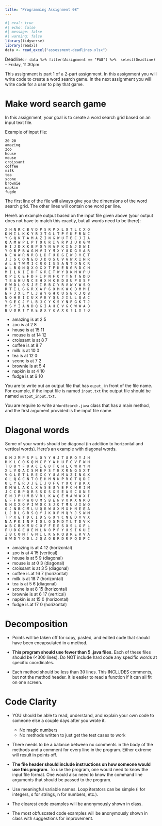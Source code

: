 ```yaml
---
title: "Programming Assignment 08"
---
```



```r
#| eval: true
#| echo: false
#| message: false
#| warning: false
library(tidyverse)
library(readxl)
data <- read_excel("assessment-deadlines.xlsx")
```


Deadline: `r data %>% filter(Assignment == "PA8") %>%  select(Deadline)` -- Friday, 11:30pm

This assignment is part 1 of a 2-part assignment. In this assignment
you will write code to create a word search game. In the next assignment
you will write code for a user to play that game.

# Make word search game

In this assignment, your goal is to create a word search grid 
based on an input text file.

Example of input file:

```
20 20
amazing
zoo
house
mouse
croissant
coffee
milk
tea
scone
brownie
napkin
fugde
```

The first line of the file will always give you the dimensions of
the word search grid. The other lines will contain one word per line.

Here's an example output based on the input file given above (your output does not have to match this exactly, but all words need to be there):

```
X H N R C B V D P S R P X L O T L C X O 
K M I L K K Y B J T G L T P Y K F R N C 
Y G Q K T A M A Z I N G W U T B C J I A 
Q A M W P L P T O U R I V R P J U K G W 
H I J D X K B P O Y N A P K I N J D W I 
Y O B P B W G M V I Y M X Y U D G V A R 
N E W W R N R B L D F U D G E W J V E T 
J J S C O N E D J D O S U V A W X I H R 
A L A T W M I C R O I S S A N T D N C R 
W L B Q N Q X O X X T F K E B G R D C H 
M I L K I I D F G R E T W Y B K M W P U 
O P I C E F D F I P N F O Y T N T G D D 
T E A H U N C E H X H K K D U U P U S F 
E W D L Q S J E I R B C Y R V W Y W S Q 
R T I L G G R X A P G O M K W O B M M I 
E F J X L Y L J W Y G H O U S E K J Q B 
N O H E I C U X V B Y Q U J I L L Q A C 
Y G E C J Y L B J C Y K S Y N F G K T J 
M S Y I A N D Q G I A H E V G C W W A B 
B U O R T Y K E D X Y K A X K T I X T Q
```

* amazing is at 2 5
* zoo is at 2 8
* house is at 15 11
* mouse is at 14 12
* croissant is at 8 7
* coffee is at 8 7
* milk is at 10 0
* tea is at 12 0
* scone is at 7 2
* brownie is at 5 4
* napkin is at 4 10
* fudge is at 6 10

You are to write out an output file that has `ouput_` in front of the file
name. For example, if the input file is named `input.txt` the output file
should be named `output_input.txt`.

You are require to write a `WordSearch.java` class that has a main
method, and the first argument provided is the input file name.

# Diagonal words

Some of your words should be diagonal (in addition to horizontal and vertical words). Here's an example with diagonal words.

```
K M J M P S P L O Y Y H J T U R O Y J H 
H K L C O K Q M C P Y A H U F C V F W H 
T D U Y F U A C I G D T Q H L C W R Y N 
X L V Q A C S M E F S T B X R N G S X T 
V G L E T L R E X C Y U A M A Z I N G X 
G L Q G C N T O E H M N K P R O T Q D C 
U L Y E R J J E I J O F G Y O O Y B K X 
K M W L A K L X A S E U Y E F C H R I M 
J C C B P Q R S S D S X S E A S C O N E 
E N J P U M B V R L K A Q E M A W W X I 
E F F H P W O U M S B E N V X K X N R Q 
U H X X Q V I W O C S J Q T M U U I W O 
G J N B C M L U Q B W U X M G H N E E A 
L J B L G R S Q Y J K O P M Q Y J S W M 
T P X E T D C I D S G O Y C N E D V V X 
N A P K I N F I O L Q G M D T L T D V K 
W B C B K M U C O F F E E S O S L G F L 
F U D G E U E M L N O P F Y U S I K U E 
I B C O M T G M I L K G R Q B R E R V A 
G W D Y O D L J Q A O B R D R F Q D P C 
```

* amazing is at 4 12 (horizontal)
* zoo is at 4 15 (vertical)
* house is at 5 9 (diagonal)
* mouse is at 0 3 (diagonal)
* croissant is at 3 5 (diagonal)
* coffee is at 16 7 (horizontal)
* milk is at 18 7 (horizontal)
* tea is at 5 6 (diagonal)
* scone is at 8 15 (horizontal)
* brownie is at 6 17 (vertical)
* napkin is at 15 0 (horizontal)
* fudge is at 17 0 (horizontal)

# Decomposition

* Points will be taken off for copy, pasted, and edited code that
  should have been encapsulated in a method.

* **This program should use fewer than 5 .java files.**
  Each of these files should be (<300 lines).  Do NOT include
  hard code any specific words at specific coordinates.

* Each method should be less than 30 lines.  This INCLUDES
  comments, but not the method header.  It is easier to read a 
  function if it can all fit on one screen.
  
# Code Clarity

* YOU should be able to read, understand, and explain your own code
  to someone else a couple days after you wrote it.
  
  * No magic numbers
  * No methods written to just get the test cases to work

* There needs to be a balance between no comments in the body of the
  methods and a comment for every line in the program.  Either extreme
  will result in points off.

* **The file header should include instructions on how someone would
  use this program.**  To use the program, one would need to know the
  input file format.  One would also need to know the command line arguments
  that should be passed to the program.

* Use meaningful variable names.  Loop iterators can
  be simple (i for integers, s for strings, n for numbers, etc.).

* The clearest code examples will be anonymously shown in class.

* The most obfuscated code examples will be anonymously shown in class
  with suggestions for improvement.
  
